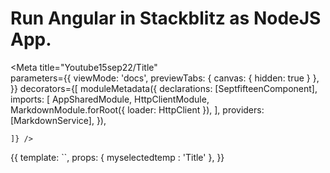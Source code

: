 
# Run Angular in Stackblitz as NodeJS App.

<Meta title="Youtube15sep22/Title"   
  parameters={{
      viewMode: 'docs',
      previewTabs: { 
        canvas: { hidden: true } 
      },
  }}
  decorators={[
moduleMetadata({
  declarations: [SeptfifteenComponent],
      imports: [
        AppSharedModule,
        HttpClientModule,
        MarkdownModule.forRoot({ loader: HttpClient }),
      ],
      providers: [MarkdownService],
    }),
    
    ]} />


<Story name="Title">
  {{
   template: `<app-septfifteen [myselectedtemp]= "myselectedtemp"></app-septfifteen>`,
    props: {
    myselectedtemp : 'Title'
    },
  }}
</Story>